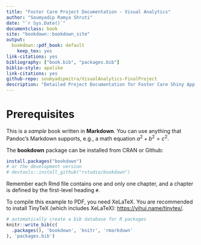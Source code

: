 ```yaml
---
title: "Foster Care Project Documentation - Visual Analytics"
author: "Soumyadip Ramya Shruti"
date: "`r Sys.Date()`"
documentclass: book
site: "bookdown::bookdown_site"
output:
  bookdown::pdf_book: default
    keep_tex: yes
link-citations: yes
bibliography: ["book.bib", "packages.bib"]
biblio-style: apalike
link-citations: yes
github-repo: soumyadipmitra/VisualAnalytics-FinalProject
description: "Detailed Project Documentation for Foster Care Shiny App Projet which is our Final Project for Visual Analytics Fall 2019"
---
```


# Prerequisites

This is a _sample_ book written in **Markdown**. You can use anything that Pandoc's Markdown supports, e.g., a math equation $a^2 + b^2 = c^2$.

The **bookdown** package can be installed from CRAN or Github:

```r
install.packages("bookdown")
# or the development version
# devtools::install_github("rstudio/bookdown")
```

Remember each Rmd file contains one and only one chapter, and a chapter is defined by the first-level heading `#`.

To compile this example to PDF, you need XeLaTeX. You are recommended to install TinyTeX (which includes XeLaTeX): <https://yihui.name/tinytex/>.

```r
# automatically create a bib database for R packages
knitr::write_bib(c(
  .packages(), 'bookdown', 'knitr', 'rmarkdown'
), 'packages.bib')
```
